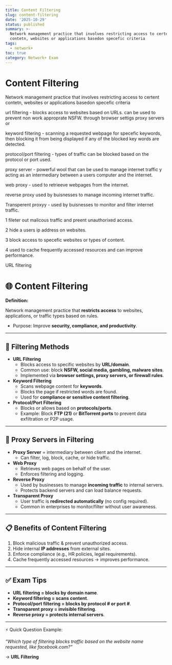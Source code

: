 ```yaml
---
title: Content Filtering
slug: content-filtering
date: '2025-10-29'
status: published
summary: >-
  Network management practice that involves restricting access to certent
  contetn, websites or applications basedon specefic criteria
tags:
  - network+
toc: true
category: Network+ Exam
---
```


# Content Filtering

Network management practice that involves restricting access to certent contetn, websites or applications basedon specefic criteria

url filtering - blocks access to websites based on URLs. can be used to prevent non work approprate NSFW. through browser settigs proxy servers or 

keyword filtering - scanning a requested webpage for specefic keywords, then blocking it from being displayed if any of the blocked key words are detected. 

protocol/port filtering - types of traffic can be blocked based on the protocol or port used. 

proxy server - powerful wool that can be used to manage internet traffic y acting as an intermediary between a users computer and the internet. 

web proxy - used to retrieeve webpages from the internet. 

reverse proxy used by buisnesses to manage incoming internet traffic. 

Transperent proxyy - used by buisnesses to monitor and filter internet traffic. 

1 fileter out malicous traffic and preent unauthorixed access. 

2 hide a users ip address on websites. 

3 block access to specefic websites or types of content. 

4 used to cache frequently accessed resources and can improve performance. 

URL filtering 

# 🌐 Content Filtering

**Definition:**

Network management practice that **restricts access** to websites, applications, or traffic types based on rules.

- Purpose: Improve **security, compliance, and productivity**.

---

## 🛑 Filtering Methods

- **URL Filtering**
    - Blocks access to specific websites by **URL/domain**.
    - Common use: block **NSFW, social media, gambling, malware sites**.
    - Implemented via **browser settings, proxy servers, or firewall rules**.
- **Keyword Filtering**
    - Scans webpage content for **keywords**.
    - Blocks the page if restricted words are found.
    - Used for **compliance or sensitive content filtering**.
- **Protocol/Port Filtering**
    - Blocks or allows based on **protocols/ports**.
    - Example: Block **FTP (21)** or **BitTorrent ports** to prevent data exfiltration or P2P usage.

---

## 🔄 Proxy Servers in Filtering

- **Proxy Server** = intermediary between client and the internet.
    - Can filter, log, block, cache, or hide traffic.
- **Web Proxy**
    - Retrieves web pages on behalf of the user.
    - Enforces filtering and logging.
- **Reverse Proxy**
    - Used by businesses to manage **incoming traffic** to internal servers.
    - Protects backend servers and can load balance requests.
- **Transparent Proxy**
    - User traffic is **redirected automatically** (no config required).
    - Common in enterprises to monitor/filter without user awareness.

---

## 📋 Benefits of Content Filtering

1. Block malicious traffic & prevent unauthorized access.
2. Hide internal **IP addresses** from external sites.
3. Enforce compliance (e.g., HR policies, legal requirements).
4. Cache frequently accessed resources → improves performance.

---

## ✅ Exam Tips

- **URL filtering = blocks by domain name**.
- **Keyword filtering = scans content**.
- **Protocol/port filtering = blocks by protocol # or port #**.
- **Transparent proxy = invisible filtering**.
- **Reverse proxy = protects internal servers**.

---

⚡ Quick Question Example:

*“Which type of filtering blocks traffic based on the website name requested, like facebook.com?”*

→ **URL Filtering**
